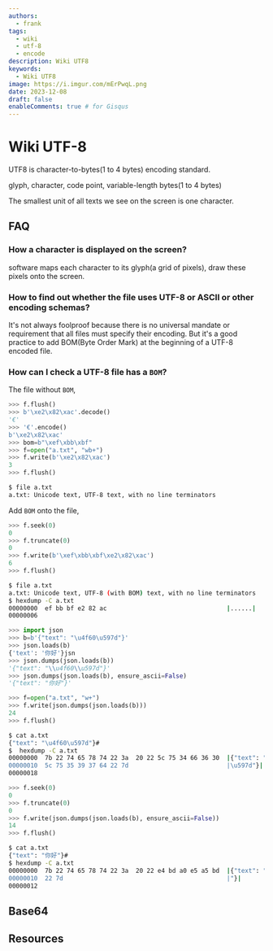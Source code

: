 ```yaml
---
authors:
  - frank
tags:
  - wiki
  - utf-8
  - encode
description: Wiki UTF8
keywords:
  - Wiki UTF8
image: https://i.imgur.com/mErPwqL.png
date: 2023-12-08
draft: false
enableComments: true # for Gisqus
---
```


# Wiki UTF-8

UTF8 is character-to-bytes(1 to 4 bytes) encoding standard. 

glyph,
character,
code point,
variable-length bytes(1 to 4 bytes)

The smallest unit of all texts we see on the screen is one character.

## FAQ

### How a character is displayed on the screen?

software maps each character to its glyph(a grid of pixels), draw these pixels onto the screen.

### How to find out whether the file uses UTF-8 or ASCII or other encoding schemas?

It's not always foolproof because there is no universal mandate or requirement that all files must specify their encoding. But it's a good practice to add BOM(Byte Order Mark) at the beginning of a UTF-8 encoded file.

### How can I check a UTF-8 file has a `BOM`?

The file without `BOM`,

```py
>>> f.flush()
>>> b'\xe2\x82\xac'.decode()
'€'
>>> '€'.encode()
b'\xe2\x82\xac'
>>> bom=b"\xef\xbb\xbf"
>>> f=open("a.txt", "wb+")
>>> f.write(b'\xe2\x82\xac')
3
>>> f.flush()
```

```sh
$ file a.txt
a.txt: Unicode text, UTF-8 text, with no line terminators
```

Add `BOM` onto the file,

```py
>>> f.seek(0)
0
>>> f.truncate(0)
0
>>> f.write(b'\xef\xbb\xbf\xe2\x82\xac')
6
>>> f.flush()
```

```sh
$ file a.txt
a.txt: Unicode text, UTF-8 (with BOM) text, with no line terminators
$ hexdump -C a.txt
00000000  ef bb bf e2 82 ac                                 |......|
00000006
```

<!--truncate-->

```py
>>> import json
>>> b=b'{"text": "\u4f60\u597d"}'
>>> json.loads(b)
{'text': '你好'}jsn
>>> json.dumps(json.loads(b))
'{"text": "\\u4f60\\u597d"}'
>>> json.dumps(json.loads(b), ensure_ascii=False)
'{"text": "你好"}'
```

```py
>>> f=open("a.txt", "w+")
>>> f.write(json.dumps(json.loads(b)))
24
>>> f.flush()
```

```sh
$ cat a.txt
{"text": "\u4f60\u597d"}#
$  hexdump -C a.txt
00000000  7b 22 74 65 78 74 22 3a  20 22 5c 75 34 66 36 30  |{"text": "\u4f60|
00000010  5c 75 35 39 37 64 22 7d                           |\u597d"}|
00000018
```

```py
>>> f.seek(0)
0
>>> f.truncate(0)
0
>>> f.write(json.dumps(json.loads(b), ensure_ascii=False))
14
>>> f.flush()
```

```sh
$ cat a.txt
{"text": "你好"}#
$ hexdump -C a.txt
00000000  7b 22 74 65 78 74 22 3a  20 22 e4 bd a0 e5 a5 bd  |{"text": "......|
00000010  22 7d                                             |"}|
00000012
```

## Base64

## 


## Resources
